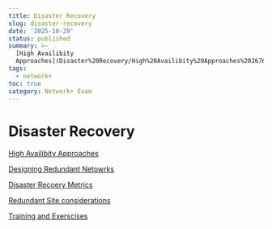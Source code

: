 ```yaml
---
title: Disaster Recovery
slug: disaster-recovery
date: '2025-10-29'
status: published
summary: >-
  [High Availibity
  Approaches](Disaster%20Recovery/High%20Availibity%20Approaches%202676f82ab005806496eef27fa8dbaff9.md)
tags:
  - network+
toc: true
category: Network+ Exam
---
```


# Disaster Recovery

[High Availibity Approaches](Disaster%20Recovery/High%20Availibity%20Approaches%202676f82ab005806496eef27fa8dbaff9.md)

[Designing Redundant Netowrks](Disaster%20Recovery/Designing%20Redundant%20Netowrks%202676f82ab0058009ab73d5a53985715a.md)

[Disaster Recoery Metrics](Disaster%20Recovery/Disaster%20Recoery%20Metrics%202676f82ab00580fe8b09cff1084e0975.md)

[Redundant Site considerations](Disaster%20Recovery/Redundant%20Site%20considerations%202676f82ab00580c3984ee09dd9beb5ed.md)

[Training and Exerscises](Disaster%20Recovery/Training%20and%20Exerscises%202676f82ab005807cad6dedfbfa8abd95.md)
